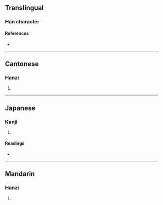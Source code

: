{{character info}}
==Translingual==

===Han character===
{{Han char|rn=75|rad=木|as=04|sn=8|four=45930|canj=DQO|ids=⿰木夫}}

====References====
* {{Han ref|kx=0515.060|dkj=14536|dj=0903.060|hdz=21164.020|uh=678E|ud=26510|bh=CCD5|bd=52437}}

----

==Cantonese==

===Hanzi===
{{yue-hanzi|jyut=[[fu4]]|y=fu4}}

# {{rfdef|yue|sort=木04}}

----

==Japanese==

===Kanji===
{{ja-kanji|grade=|rs=木04}}

# {{rfdef|ja|sort=木04}}

====Readings====
* {{ja-readings|on=[[ふ]] (fu), [[ぶ]] (bu)|kun=[[しげる]] (shigeru)}}

----

==Mandarin==

===Hanzi===
{{cmn-hanzi|pin=[[fú]] ([[fu2]])|wg=fu<sup>2</sup>}}

# {{rfdef|cmn|sort=木04}}